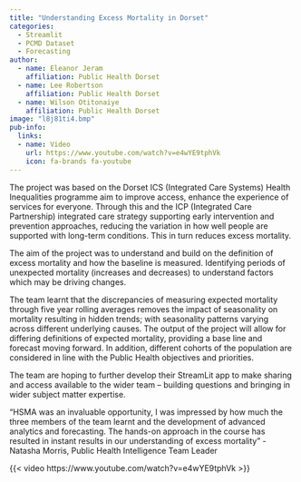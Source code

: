 ```yaml
---
title: "Understanding Excess Mortality in Dorset"
categories:
  - Streamlit
  - PCMD Dataset
  - Forecasting
author:
  - name: Eleanor Jeram
    affiliation: Public Health Dorset
  - name: Lee Robertson
    affiliation: Public Health Dorset
  - name: Wilson Otitonaiye
    affiliation: Public Health Dorset
image: "l8j81ti4.bmp"
pub-info:
  links:
  - name: Video
    url: https://www.youtube.com/watch?v=e4wYE9tphVk
    icon: fa-brands fa-youtube
---
```


The project was based on the Dorset ICS (Integrated Care Systems) Health Inequalities programme aim to improve access, enhance the experience of services for everyone. Through this and the ICP (Integrated Care Partnership) integrated care strategy supporting early intervention and prevention approaches, reducing the variation in how well people are supported with long-term conditions. This in turn reduces excess mortality.

The aim of the project was to understand and build on the definition of excess mortality and how the baseline is measured. Identifying periods of unexpected mortality (increases and decreases) to understand factors which may be driving changes.

The team learnt that the discrepancies of measuring expected mortality through five year rolling averages removes the impact of seasonality on mortality resulting in hidden trends; with seasonality patterns varying across different underlying causes. The output of the project will allow for differing definitions of expected mortality, providing a base line and forecast moving forward. In addition, different cohorts of the population are considered in line with the Public Health objectives and priorities.

The team are hoping to further develop their StreamLit app to make sharing and access available to the wider team – building questions and bringing in wider subject matter expertise. 

:::{.callout-tip}
“HSMA was an invaluable opportunity, I was impressed by how much the three members of the team learnt and the development of advanced analytics and forecasting. The hands-on approach in the course has resulted in instant results in our understanding of excess mortality” 
- Natasha Morris, Public Health Intelligence Team Leader
:::

{{< video https://www.youtube.com/watch?v=e4wYE9tphVk >}}
